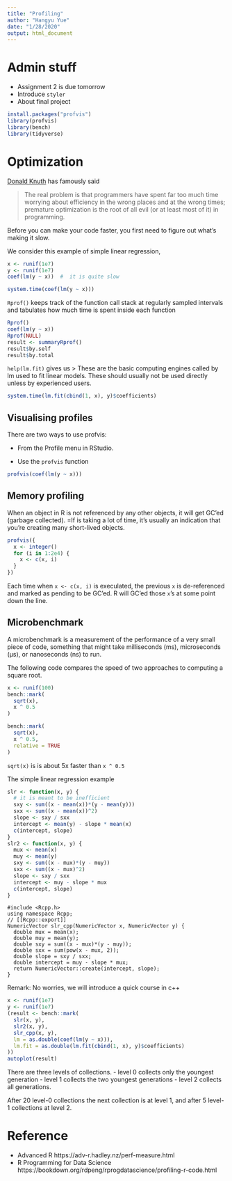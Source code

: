 ```yaml
---
title: "Profiling"
author: "Hangyu Yue"
date: "1/28/2020"
output: html_document
---
```

# Admin stuff

- Assignment 2 is due tomorrow
- Introduce `styler`
- About final project


```r
install.packages("profvis")
library(profvis)
library(bench)
library(tidyverse)
```


# Optimization

[Donald Knuth](https://en.wikipedia.org/wiki/Donald_Knuth) has famously said

> The real problem is that programmers have spent far too much time worrying about efficiency in the wrong places and at the wrong times; premature optimization is the root of all evil (or at least most of it) in programming.

Before you can make your code faster, you first need to figure out what's making it slow.

We consider this example of simple linear regression,

```r
x <- runif(1e7)
y <- runif(1e7)
coef(lm(y ~ x))  #  it is quite slow
```

```r
system.time(coef(lm(y ~ x)))
```


`Rprof()` keeps track of the function call stack at regularly sampled intervals and tabulates how much time is spent inside each function

```r
Rprof()
coef(lm(y ~ x)) 
Rprof(NULL)
result <- summaryRprof()
result$by.self
result$by.total
```

`help(lm.fit)` gives us 
> These are the basic computing engines called by lm used to fit linear models. These should usually not be used directly unless by experienced users. 

```r
system.time(lm.fit(cbind(1, x), y)$coefficients)
```


## Visualising profiles


There are two ways to use profvis:

- From the Profile menu in RStudio.

- Use the `profvis` function

```r
profvis(coef(lm(y ~ x)))
```


## Memory profiling

When an object in R is not referenced by any other objects, it will get GC'ed (garbage collected).  =If <GC> is taking a lot of time, it’s usually an indication that you’re creating many short-lived objects.

```r
profvis({
  x <- integer()
  for (i in 1:2e4) {
    x <- c(x, i)
  }
})
```
Each time when `x <- c(x, i)` is execulated, the previous `x` is de-referenced and marked as pending to be GC'ed. R will GC'ed those `x`'s at some point down the line.



## Microbenchmark

A microbenchmark is a measurement of the performance of a very small piece of code, something that might take milliseconds (ms), 
microseconds (µs), or nanoseconds (ns) to run.

The following code compares the speed of two approaches to computing a square root.

```r
x <- runif(100)
bench::mark(
  sqrt(x),
  x ^ 0.5
)
```
```r
bench::mark(
  sqrt(x),
  x ^ 0.5,
  relative = TRUE
)
```

`sqrt(x)` is is about 5x faster than `x ^ 0.5`

The simple linear regression example

```r
slr <- function(x, y) {
  # it is meant to be inefficient
  sxy <- sum((x - mean(x))*(y - mean(y)))
  sxx <- sum((x - mean(x))^2)
  slope <- sxy / sxx
  intercept <- mean(y) - slope * mean(x)
  c(intercept, slope)
}
slr2 <- function(x, y) { 
  mux <- mean(x)
  muy <- mean(y)
  sxy <- sum((x - mux)*(y - muy))
  sxx <- sum((x - mux)^2)
  slope <- sxy / sxx
  intercept <- muy - slope * mux
  c(intercept, slope)
}
```

```Rcpp
#include <Rcpp.h>
using namespace Rcpp;
// [[Rcpp::export]]
NumericVector slr_cpp(NumericVector x, NumericVector y) {
  double mux = mean(x);
  double muy = mean(y);
  double sxy = sum((x - mux)*(y - muy));
  double sxx = sum(pow(x - mux, 2));
  double slope = sxy / sxx;
  double intercept = muy - slope * mux;
  return NumericVector::create(intercept, slope);
}
```
Remark: No worries, we will introduce a quick course in c++


```r
x <- runif(1e7)
y <- runif(1e7)
(result <- bench::mark(
  slr(x, y),
  slr2(x, y),
  slr_cpp(x, y),
  lm = as.double(coef(lm(y ~ x))),
  lm.fit = as.double(lm.fit(cbind(1, x), y)$coefficients)
))
autoplot(result)
```


There are three levels of collections. 
- level 0 collects only the youngest generation
- level 1 collects the two youngest generations
- level 2 collects all generations.

After 20 level-0 collections the next collection is at level 1, and after 5 level-1 collections at level 2.


# Reference

- Advanced R https://adv-r.hadley.nz/perf-measure.html
- R Programming for Data Science https://bookdown.org/rdpeng/rprogdatascience/profiling-r-code.html